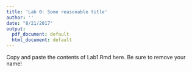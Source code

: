 ```yaml
---
title: 'Lab 0: Some reasonable title'
author: ''
date: "8/21/2017"
output:
  pdf_document: default
  html_document: default
---
```


Copy and paste the contents of Lab1.Rmd here. Be sure to remove your name!